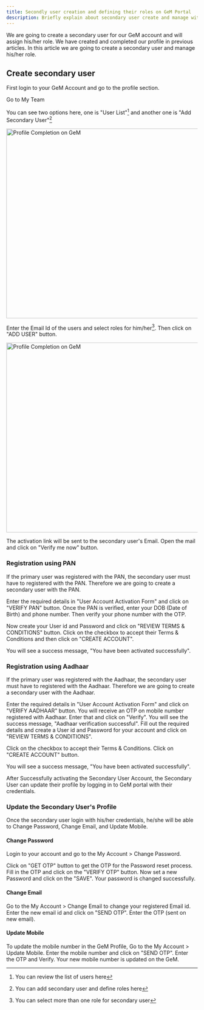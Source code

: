 ```yaml
---
title: Secondly user creation and defining their roles on GeM Portal
description: Briefly explain about secondary user create and manage with role basis on GeM Portal
---
```

We are going to create a secondary user for our GeM account and will assign his/her role. We have created and completed our profile in <Link href="/profile-completion">previous articles</Link>.
In this article we are going to create a secondary user and manage his/her role.
## Create secondary user
First login to your GeM Account and go to the profile section.

Go to My Team

You can see two options here, one is "User List"[^1] and another one is "Add Secondary User"[^2]

<Image 
src="https://res.cloudinary.com/dl3tfsbn5/image/upload/c_scale,w_800/v1642685059/USER_ywggpt.png"
alt = "Profile Completion on GeM"
width = "800"
height = "500"
/>

Enter the Email Id of the users and select roles for him/her[^3]. Then click on "ADD USER" button.

<Image 
src="https://res.cloudinary.com/dl3tfsbn5/image/upload/c_scale,w_800/v1642685057/SELECT_ROLE_khblbi.png"
alt = "Profile Completion on GeM"
width = "800"
height = "500"
/>

The activation link will be sent to the secondary user's Email. Open the mail and click on "Verify me now" button.

<Notes title="Note:" 
content="If Primary user has registered with PAN, the Secondary user will have to register with PAN. And, If Primary user has registered with Aadhaar, the Secondary user will have to register with Aadhaar."/>

### Registration using PAN
If the primary user was registered with the PAN, the secondary user must have to registered with the PAN. Therefore we are going to create a secondary user with the PAN.

Enter the required details in "User Account Activation Form" and click on "VERIFY PAN" button. Once the PAN is verified, enter your DOB (Date of Birth) and phone number. Then verify your phone number with the OTP.

Now create your User id and Password and click on "REVIEW TERMS & CONDITIONS" button. Click on the checkbox to accept their Terms & Conditions and then click on "CREATE ACCOUNT".

You will see a success message, "You have been activated successfully".

### Registration using Aadhaar
If the primary user was registered with the Aadhaar, the secondary user must have to registered with the Aadhaar. Therefore we are going to create a secondary user with the Aadhaar.

Enter the required details in "User Account Activation Form" and click on "VERIFY AADHAAR" button. You will receive an OTP on mobile number registered with Aadhaar. Enter that and click on "Verify".
You will see the success message, "Aadhaar verification successful". Fill out the required details and create a User id and Password for your account and click on "REVIEW TERMS & CONDITIONS".

Click on the checkbox to accept their Terms & Conditions. Click on "CREATE ACCOUNT" button.

You will see a success message, "You have been activated successfully".

After Successfully activating the Secondary User Account,
the Secondary User can update their profile by logging in to GeM portal with
their credentials.

### Update the Secondary User's Profile
Once the secondary user login with his/her credentials, he/she will be able to Change Password, Change Email, and Update Mobile.
#### Change Password
Login to your account and go to the My Account > Change Password.

Click on "GET OTP" button to get the OTP for the Password reset process. Fill in the OTP and click on the "VERIFY OTP" button.
Now set a new Password and click on the "SAVE". Your password is changed successfully.
#### Change Email
Go to the My Account > Change Email to change your registered Email id.
Enter the new email id and click on "SEND OTP". Enter the OTP (sent on new email).

#### Update Mobile
To update the mobile number in the GeM Profile, Go to the My Account > Update Mobile.
Enter the mobile number and click on "SEND OTP". Enter the OTP and Verify. Your new mobile number is updated on the GeM.

[^1]: You can review the list of users here
[^2]: You can add secondary user and define roles here
[^3]: You can select more than one role for secondary user